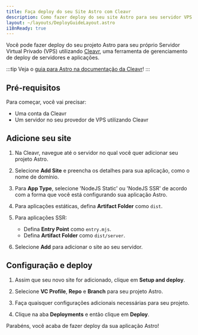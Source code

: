 ---
title: Faça deploy do seu Site Astro com Cleavr
description: Como fazer deploy do seu site Astro para seu servidor VPS utilizando Cleavr.
layout: ~/layouts/DeployGuideLayout.astro
i18nReady: true
---

Você pode fazer deploy do seu projeto Astro para seu próprio Servidor Virtual Privado (VPS) utilizando [Cleavr](https://cleavr.io/), uma ferramenta de gerenciamento de deploy de servidores e aplicações.

:::tip
Veja o [guia para Astro na documentação da Cleavr](https://docs.cleavr.io/guides/astro)!
:::

## Pré-requisitos 

Para começar, você vai precisar:

- Uma conta da Cleavr
- Um servidor no seu provedor de VPS utilizando Cleavr

## Adicione seu site

1. Na Cleavr, navegue até o servidor no qual você quer adicionar seu projeto Astro.

2. Selecione **Add Site** e preencha os detalhes para sua aplicação, como o nome de domínio.

3. Para **App Type**, selecione 'NodeJS Static' ou 'NodeJS SSR' de acordo com a forma que você está configurando sua aplicação Astro.
   
4. Para aplicações estáticas, defina **Artifact Folder** como `dist`.
   
5. Para aplicações SSR:
   - Defina **Entry Point** como `entry.mjs`.
   - Defina **Artifact Folder** como `dist/server`.
   
6. Selecione **Add** para adicionar o site ao seu servidor.


## Configuração e deploy

1. Assim que seu novo site for adicionado, clique em **Setup and deploy**.
   
2. Selecione **VC Profile**, **Repo** e **Branch** para seu projeto Astro.
   
3. Faça quaisquer configurações adicionais necessárias para seu projeto.
   
4. Clique na aba **Deployments** e então clique em **Deploy**.

Parabéns, você acaba de fazer deploy da sua aplicação Astro!
